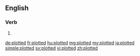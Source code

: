 ==English==

===Verb===
{{head|en|verb form}}

# {{en-past of|plot}}

[[de:plotted]]
[[fr:plotted]]
[[hu:plotted]]
[[mg:plotted]]
[[my:plotted]]
[[ja:plotted]]
[[simple:plotted]]
[[sv:plotted]]
[[vi:plotted]]
[[zh:plotted]]